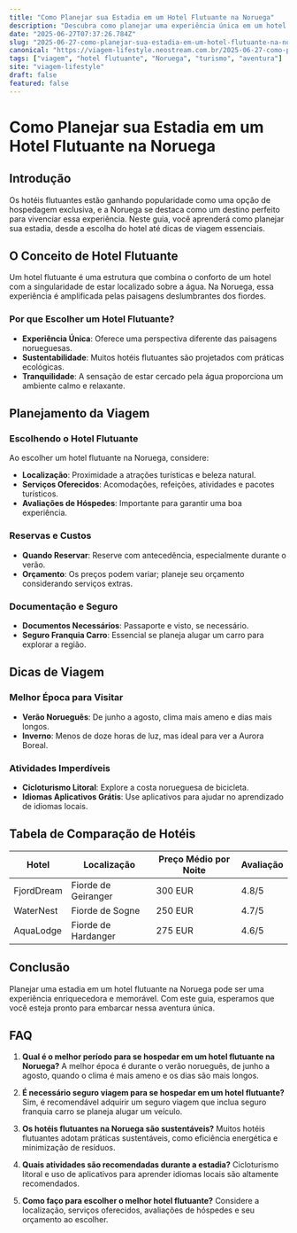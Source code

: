 ```yaml
---
title: "Como Planejar sua Estadia em um Hotel Flutuante na Noruega"
description: "Descubra como planejar uma experiência única em um hotel flutuante na Noruega, abordando desde as reservas até dicas essenciais para uma viagem inesquecível."
date: "2025-06-27T07:37:26.784Z"
slug: "2025-06-27-como-planejar-sua-estadia-em-um-hotel-flutuante-na-noruega"
canonical: "https://viagem-lifestyle.neostream.com.br/2025-06-27-como-planejar-sua-estadia-em-um-hotel-flutuante-na-noruega"
tags: ["viagem", "hotel flutuante", "Noruega", "turismo", "aventura"]
site: "viagem-lifestyle"
draft: false
featured: false
---
```


# Como Planejar sua Estadia em um Hotel Flutuante na Noruega

## Introdução
Os hotéis flutuantes estão ganhando popularidade como uma opção de hospedagem exclusiva, e a Noruega se destaca como um destino perfeito para vivenciar essa experiência. Neste guia, você aprenderá como planejar sua estadia, desde a escolha do hotel até dicas de viagem essenciais.

## O Conceito de Hotel Flutuante
Um hotel flutuante é uma estrutura que combina o conforto de um hotel com a singularidade de estar localizado sobre a água. Na Noruega, essa experiência é amplificada pelas paisagens deslumbrantes dos fiordes.

### Por que Escolher um Hotel Flutuante?
- **Experiência Única**: Oferece uma perspectiva diferente das paisagens norueguesas.
- **Sustentabilidade**: Muitos hotéis flutuantes são projetados com práticas ecológicas.
- **Tranquilidade**: A sensação de estar cercado pela água proporciona um ambiente calmo e relaxante.

## Planejamento da Viagem

### Escolhendo o Hotel Flutuante
Ao escolher um hotel flutuante na Noruega, considere:
- **Localização**: Proximidade a atrações turísticas e beleza natural.
- **Serviços Oferecidos**: Acomodações, refeições, atividades e pacotes turísticos.
- **Avaliações de Hóspedes**: Importante para garantir uma boa experiência.

### Reservas e Custos
- **Quando Reservar**: Reserve com antecedência, especialmente durante o verão.
- **Orçamento**: Os preços podem variar; planeje seu orçamento considerando serviços extras.

### Documentação e Seguro
- **Documentos Necessários**: Passaporte e visto, se necessário.
- **Seguro Franquia Carro**: Essencial se planeja alugar um carro para explorar a região.

## Dicas de Viagem

### Melhor Época para Visitar
- **Verão Norueguês**: De junho a agosto, clima mais ameno e dias mais longos.
- **Inverno**: Menos de doze horas de luz, mas ideal para ver a Aurora Boreal.

### Atividades Imperdíveis
- **Cicloturismo Litoral**: Explore a costa norueguesa de bicicleta.
- **Idiomas Aplicativos Grátis**: Use aplicativos para ajudar no aprendizado de idiomas locais.

## Tabela de Comparação de Hotéis
| Hotel | Localização | Preço Médio por Noite | Avaliação |
|-------|-------------|-----------------------|-----------|
| FjordDream | Fiorde de Geiranger | 300 EUR | 4.8/5 |
| WaterNest | Fiorde de Sogne | 250 EUR | 4.7/5 |
| AquaLodge | Fiorde de Hardanger | 275 EUR | 4.6/5 |

## Conclusão
Planejar uma estadia em um hotel flutuante na Noruega pode ser uma experiência enriquecedora e memorável. Com este guia, esperamos que você esteja pronto para embarcar nessa aventura única.

## FAQ

1. **Qual é o melhor período para se hospedar em um hotel flutuante na Noruega?**
   A melhor época é durante o verão norueguês, de junho a agosto, quando o clima é mais ameno e os dias são mais longos.

2. **É necessário seguro viagem para se hospedar em um hotel flutuante?**
   Sim, é recomendável adquirir um seguro viagem que inclua seguro franquia carro se planeja alugar um veículo.

3. **Os hotéis flutuantes na Noruega são sustentáveis?**
   Muitos hotéis flutuantes adotam práticas sustentáveis, como eficiência energética e minimização de resíduos.

4. **Quais atividades são recomendadas durante a estadia?**
   Cicloturismo litoral e uso de aplicativos para aprender idiomas locais são altamente recomendados.

5. **Como faço para escolher o melhor hotel flutuante?**
   Considere a localização, serviços oferecidos, avaliações de hóspedes e seu orçamento ao escolher.
